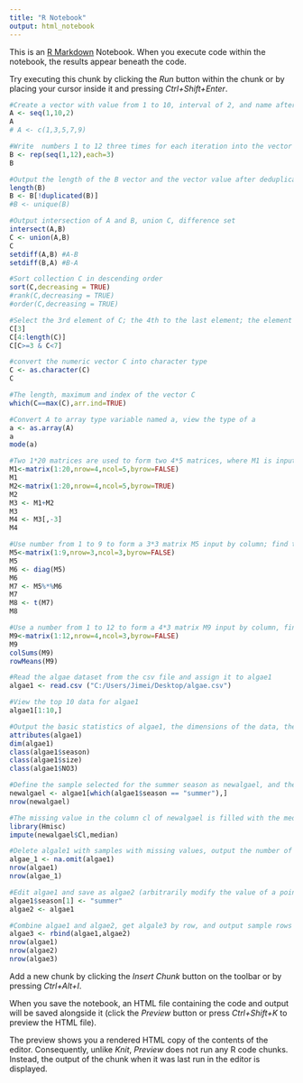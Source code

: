 ---
title: "R Notebook"
output: html_notebook
---

This is an [R Markdown](http://rmarkdown.rstudio.com) Notebook. When you execute code within the notebook, the results appear beneath the code. 

Try executing this chunk by clicking the *Run* button within the chunk or by placing your cursor inside it and pressing *Ctrl+Shift+Enter*. 

```{r}
#Create a vector with value from 1 to 10, interval of 2, and name after A
A <- seq(1,10,2)
A
# A <- c(1,3,5,7,9)

#Write  numbers 1 to 12 three times for each iteration into the vector B: (1,1,1,...,12,12,12) Prompt rep
B <- rep(seq(1,12),each=3)
B

#Output the length of the B vector and the vector value after deduplication
length(B)
B <- B[!duplicated(B)] 
#B <- unique(B)

#Output intersection of A and B, union C, difference set
intersect(A,B)
C <- union(A,B)
C
setdiff(A,B) #A-B
setdiff(B,A) #B-A

#Sort collection C in descending order
sort(C,decreasing = TRUE)
#rank(C,decreasing = TRUE)
#order(C,decreasing = TRUE)

#Select the 3rd element of C; the 4th to the last element; the element whose value is greater than or equal to 3 and less than 7
C[3]
C[4:length(C)]
C[C>=3 & C<7]

#convert the numeric vector C into character type
C <- as.character(C)
C

#The length, maximum and index of the vector C
which(C==max(C),arr.ind=TRUE)

#Convert A to array type variable named a, view the type of a
a <- as.array(A)
a
mode(a)

#Two 1*20 matrices are used to form two 4*5 matrices, where M1 is input by column, M2 is input by row, and M3 is calculated as M1+M2; and M4 is constructed, which is composed of M3 columns, but does not include the first 3 columns.
M1<-matrix(1:20,nrow=4,ncol=5,byrow=FALSE)
M1
M2<-matrix(1:20,nrow=4,ncol=5,byrow=TRUE)
M2
M3 <- M1+M2
M3
M4 <- M3[,-3]
M4

#Use number from 1 to 9 to form a 3*3 matrix M5 input by column; find the diagonal matrix M6 of M5; calculate the matrix multiplication of M5 and M6 to obtain M7; find the transposed matrix M8 of M7
M5<-matrix(1:9,nrow=3,ncol=3,byrow=FALSE)
M5
M6 <- diag(M5)
M6
M7 <- M5%*%M6
M7
M8 <- t(M7)
M8

#Use a number from 1 to 12 to form a 4*3 matrix M9 input by column, find the sum of the columns of M9; find the row average of M9
M9<-matrix(1:12,nrow=4,ncol=3,byrow=FALSE)
M9
colSums(M9)
rowMeans(M9)

#Read the algae dataset from the csv file and assign it to algae1
algae1 <- read.csv ("C:/Users/Jimei/Desktop/algae.csv")

#View the top 10 data for algae1
algae1[1:10,]

#Output the basic statistics of algae1, the dimensions of the data, the feature name, and the data types of the columns of season, size, and NO3.
attributes(algae1)
dim(algae1)
class(algae1$season)
class(algae1$size)
class(algae1$NO3)

#Define the sample selected for the summer season as newalgael, and the number of newalgael samples is output.
newalgael <- algae1[which(algae1$season == "summer"),] 
nrow(newalgael)

#The missing value in the column cl of newalgael is filled with the median of this column
library(Hmisc)
impute(newalgael$Cl,median)

#Delete algale1 with samples with missing values, output the number of rows of the original sample and the number of remaining samples
algae_1 <- na.omit(algae1)
nrow(algae1)
nrow(algae_1)

#Edit algae1 and save as algae2 (arbitrarily modify the value of a point)
algae1$season[1] <- "summer"
algae2 <- algae1

#Combine algae1 and algae2, get algale3 by row, and output sample rows of algae1, algae2, and algae3
algae3 <- rbind(algae1,algae2)
nrow(algae1)
nrow(algae2)
nrow(algae3)
```

Add a new chunk by clicking the *Insert Chunk* button on the toolbar or by pressing *Ctrl+Alt+I*.

When you save the notebook, an HTML file containing the code and output will be saved alongside it (click the *Preview* button or press *Ctrl+Shift+K* to preview the HTML file).

The preview shows you a rendered HTML copy of the contents of the editor. Consequently, unlike *Knit*, *Preview* does not run any R code chunks. Instead, the output of the chunk when it was last run in the editor is displayed.
